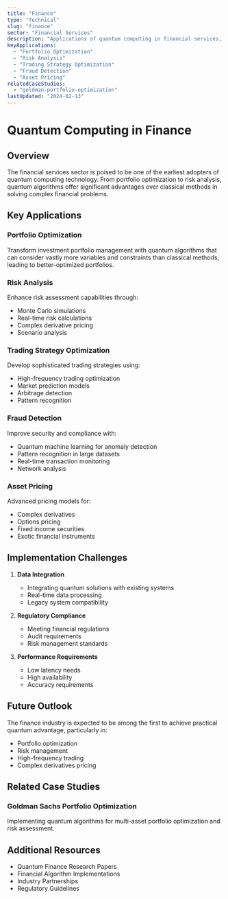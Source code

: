 ```yaml
---
title: "Finance"
type: "Technical"
slug: "finance"
sector: "Financial Services"
description: "Applications of quantum computing in financial services, from portfolio optimization to risk analysis"
keyApplications:
  - "Portfolio Optimization"
  - "Risk Analysis"
  - "Trading Strategy Optimization"
  - "Fraud Detection"
  - "Asset Pricing"
relatedCaseStudies:
  - "goldman-portfolio-optimization"
lastUpdated: "2024-02-13"
---
```


# Quantum Computing in Finance

## Overview

The financial services sector is poised to be one of the earliest adopters of quantum computing technology. From portfolio optimization to risk analysis, quantum algorithms offer significant advantages over classical methods in solving complex financial problems.

## Key Applications

### Portfolio Optimization
Transform investment portfolio management with quantum algorithms that can consider vastly more variables and constraints than classical methods, leading to better-optimized portfolios.

### Risk Analysis
Enhance risk assessment capabilities through:
- Monte Carlo simulations
- Real-time risk calculations
- Complex derivative pricing
- Scenario analysis

### Trading Strategy Optimization
Develop sophisticated trading strategies using:
- High-frequency trading optimization
- Market prediction models
- Arbitrage detection
- Pattern recognition

### Fraud Detection
Improve security and compliance with:
- Quantum machine learning for anomaly detection
- Pattern recognition in large datasets
- Real-time transaction monitoring
- Network analysis

### Asset Pricing
Advanced pricing models for:
- Complex derivatives
- Options pricing
- Fixed income securities
- Exotic financial instruments

## Implementation Challenges

1. **Data Integration**
   - Integrating quantum solutions with existing systems
   - Real-time data processing
   - Legacy system compatibility

2. **Regulatory Compliance**
   - Meeting financial regulations
   - Audit requirements
   - Risk management standards

3. **Performance Requirements**
   - Low latency needs
   - High availability
   - Accuracy requirements

## Future Outlook

The finance industry is expected to be among the first to achieve practical quantum advantage, particularly in:
- Portfolio optimization
- Risk management
- High-frequency trading
- Complex derivatives pricing

## Related Case Studies

### Goldman Sachs Portfolio Optimization
Implementing quantum algorithms for multi-asset portfolio optimization and risk assessment.

## Additional Resources

- Quantum Finance Research Papers
- Financial Algorithm Implementations
- Industry Partnerships
- Regulatory Guidelines